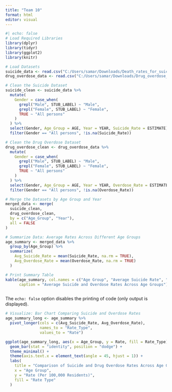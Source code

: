```yaml
---
title: "Team 10"
format: html
editor: visual
---
```



```r
#| echo: false
# Load Required Libraries
library(dplyr)
library(tidyr)
library(ggplot2)
library(knitr)

# Load Datasets
suicide_data <- read.csv("C:/Users/samar/Downloads/Death_rates_for_suicide__by_sex__race__Hispanic_origin__and_age__United_States.csv")
drug_overdose_data <- read.csv("C:/Users/samar/Downloads/Drug_overdose_death_rates__by_drug_type__sex__age__race__and_Hispanic_origin__United_States.csv")

# Clean the Suicide Dataset
suicide_clean <- suicide_data %>%
  mutate(
    Gender = case_when(
      grepl("Male", STUB_LABEL) ~ "Male",
      grepl("Female", STUB_LABEL) ~ "Female",
      TRUE ~ "All persons"
    )
  ) %>%
  select(Gender, Age_Group = AGE, Year = YEAR, Suicide_Rate = ESTIMATE) %>%
  filter(Gender == "All persons", !is.na(Suicide_Rate))

# Clean the Drug Overdose Dataset
drug_overdose_clean <- drug_overdose_data %>%
  mutate(
    Gender = case_when(
      grepl("Male", STUB_LABEL) ~ "Male",
      grepl("Female", STUB_LABEL) ~ "Female",
      TRUE ~ "All persons"
    )
  ) %>%
  select(Gender, Age_Group = AGE, Year = YEAR, Overdose_Rate = ESTIMATE) %>%
  filter(Gender == "All persons", !is.na(Overdose_Rate))

# Merge the Datasets by Age Group and Year
merged_data <- merge(
  suicide_clean,
  drug_overdose_clean,
  by = c("Age_Group", "Year"),
  all = FALSE
)

# Summarize Data: Average Rates Across Different Age Groups
age_summary <- merged_data %>%
  group_by(Age_Group) %>%
  summarize(
    Avg_Suicide_Rate = mean(Suicide_Rate, na.rm = TRUE),
    Avg_Overdose_Rate = mean(Overdose_Rate, na.rm = TRUE)
  )

# Print Summary Table
kable(age_summary, col.names = c("Age Group", "Average Suicide Rate", "Average Overdose Rate"), 
      caption = "Average Suicide and Overdose Rates Across Age Groups")



```

The `echo: false` option disables the printing of code (only output is displayed).

```r
# Visualize: Bar Chart Comparing Suicide and Overdose Rates
age_summary_long <- age_summary %>%
  pivot_longer(cols = c(Avg_Suicide_Rate, Avg_Overdose_Rate), 
               names_to = "Rate_Type", 
               values_to = "Rate")

ggplot(age_summary_long, aes(x = Age_Group, y = Rate, fill = Rate_Type)) +
  geom_bar(stat = "identity", position = "dodge") +
  theme_minimal() +
  theme(axis.text.x = element_text(angle = 45, hjust = 1)) +
  labs(
    title = "Comparison of Suicide and Drug Overdose Rates Across Age Groups",
    x = "Age Group",
    y = "Rate (Per 100,000 Residents)",
    fill = "Rate Type"
  )
```
